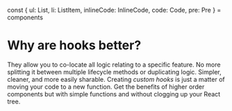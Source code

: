 
const { ul: List, li: ListItem, inlineCode: InlineCode, code: Code, pre: Pre } = components

# Why are hooks better?

<List>
  <Appear>
    <ListItem>They allow you to co-locate all logic relating to a specific feature. No more splitting it between multiple lifecycle methods or duplicating logic.</ListItem>
    <ListItem>Simpler, cleaner, and more easily sharable. Creating <em>custom hooks</em> is just a matter of moving your code to a new function.</ListItem>
    <ListItem>Get the benefits of higher order components but with simple functions and without clogging up your React tree.</ListItem>
  </Appear>
</List>
